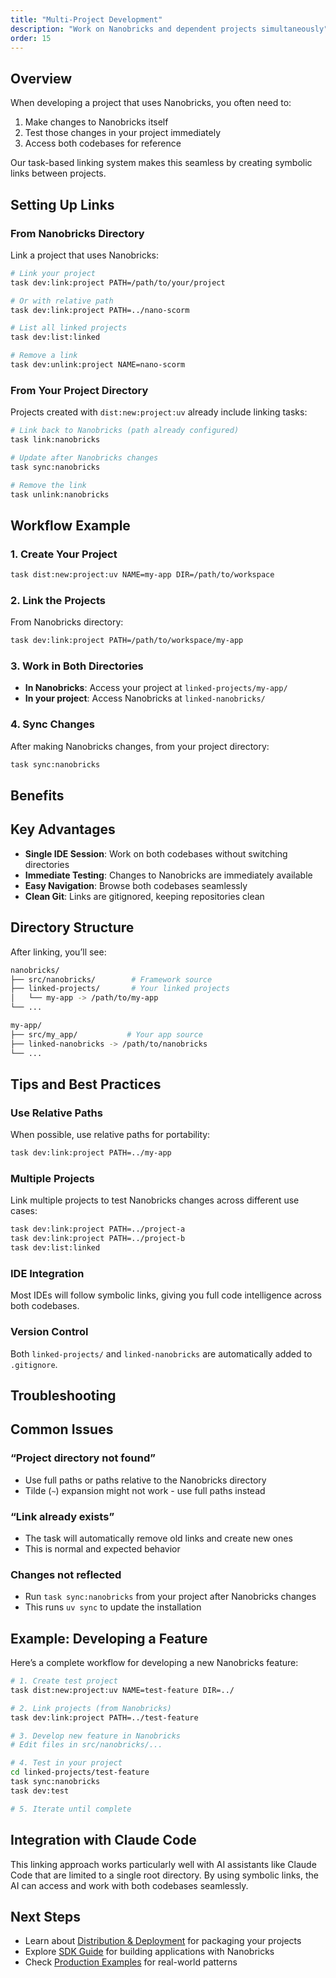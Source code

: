 ```yaml
---
title: "Multi-Project Development"
description: "Work on Nanobricks and dependent projects simultaneously"
order: 15
---
```


## Overview

When developing a project that uses Nanobricks, you often need to:

1. Make changes to Nanobricks itself
2. Test those changes in your project immediately
3. Access both codebases for reference

Our task-based linking system makes this seamless by creating symbolic links between projects.

## Setting Up Links

### From Nanobricks Directory

Link a project that uses Nanobricks:

```bash
# Link your project
task dev:link:project PATH=/path/to/your/project

# Or with relative path
task dev:link:project PATH=../nano-scorm

# List all linked projects
task dev:list:linked

# Remove a link
task dev:unlink:project NAME=nano-scorm
```

### From Your Project Directory

Projects created with `dist:new:project:uv` already include linking tasks:

```bash
# Link back to Nanobricks (path already configured)
task link:nanobricks

# Update after Nanobricks changes
task sync:nanobricks

# Remove the link
task unlink:nanobricks
```

## Workflow Example

### 1. Create Your Project

```bash
task dist:new:project:uv NAME=my-app DIR=/path/to/workspace
```

### 2. Link the Projects

From Nanobricks directory:
```bash
task dev:link:project PATH=/path/to/workspace/my-app
```

### 3. Work in Both Directories

- **In Nanobricks**: Access your project at `linked-projects/my-app/`
- **In your project**: Access Nanobricks at `linked-nanobricks/`

### 4. Sync Changes

After making Nanobricks changes, from your project directory:
```bash
task sync:nanobricks
```

## Benefits

::: {.callout-note}
## Key Advantages
- **Single IDE Session**: Work on both codebases without switching directories
- **Immediate Testing**: Changes to Nanobricks are immediately available
- **Easy Navigation**: Browse both codebases seamlessly
- **Clean Git**: Links are gitignored, keeping repositories clean
:::

## Directory Structure

After linking, you'll see:

```.bash
nanobricks/
├── src/nanobricks/        # Framework source
├── linked-projects/       # Your linked projects
│   └── my-app -> /path/to/my-app
└── ...

my-app/
├── src/my_app/           # Your app source
├── linked-nanobricks -> /path/to/nanobricks
└── ...
```

## Tips and Best Practices

### Use Relative Paths
When possible, use relative paths for portability:
```bash
task dev:link:project PATH=../my-app
```

### Multiple Projects
Link multiple projects to test Nanobricks changes across different use cases:
```bash
task dev:link:project PATH=../project-a
task dev:link:project PATH=../project-b
task dev:list:linked
```

### IDE Integration
Most IDEs will follow symbolic links, giving you full code intelligence across both codebases.

### Version Control
Both `linked-projects/` and `linked-nanobricks` are automatically added to `.gitignore`.

## Troubleshooting

::: {.callout-warning}
## Common Issues

### "Project directory not found"
- Use full paths or paths relative to the Nanobricks directory
- Tilde (`~`) expansion might not work - use full paths instead

### "Link already exists"
- The task will automatically remove old links and create new ones
- This is normal and expected behavior

### Changes not reflected
- Run `task sync:nanobricks` from your project after Nanobricks changes
- This runs `uv sync` to update the installation
:::

## Example: Developing a Feature

Here's a complete workflow for developing a new Nanobricks feature:

```bash
# 1. Create test project
task dist:new:project:uv NAME=test-feature DIR=../

# 2. Link projects (from Nanobricks)
task dev:link:project PATH=../test-feature

# 3. Develop new feature in Nanobricks
# Edit files in src/nanobricks/...

# 4. Test in your project
cd linked-projects/test-feature
task sync:nanobricks
task dev:test

# 5. Iterate until complete
```

## Integration with Claude Code

This linking approach works particularly well with AI assistants like Claude Code that are limited to a single root directory. By using symbolic links, the AI can access and work with both codebases seamlessly.

## Next Steps

- Learn about [Distribution & Deployment](distribution.qmd) for packaging your projects
- Explore [SDK Guide](sdk-guide.qmd) for building applications with Nanobricks
- Check [Production Examples](production-examples.qmd) for real-world patterns